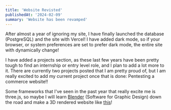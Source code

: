 ```yaml
---
title: 'Website Revisted'
publishedAt: '2024-02-09'
summary: 'Website has been revamped'
---
```


After almost a year of ignoring my site, I have finally launched the database (PostgreSQL) and the site with Vercel! I have added dark mode, so if your browser, or system preferences are set to prefer dark mode, the entire site with dynamically change!

I have added a projects section, as these last few years have been pretty tough to find an internship or entry level role, and I plan to add a lot more to it. There are currently two projects posted that I am pretty proud of, but I am really excited to add my current project once that is done: Pentesting a commerce website!!

Some frameworks that I've seen in the past year that really excite me is three.js, so maybe I will learn [Blender](https://www.blender.org/) (Software for Graphic Design) down the road and make a 3D rendered website like [this](https://jesse-zhou.com/)!